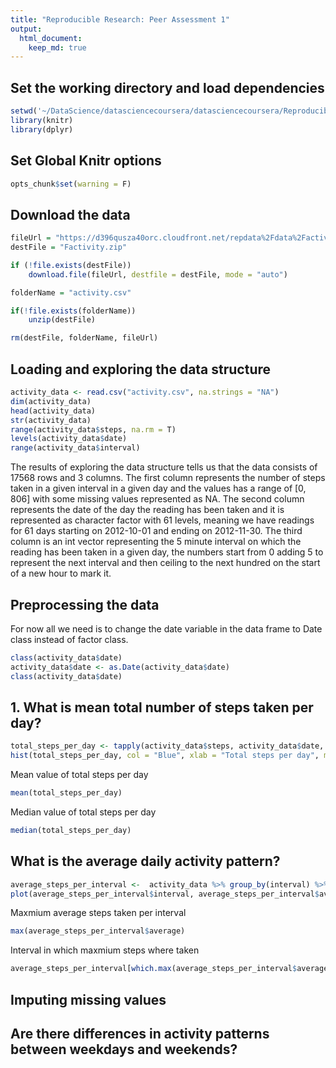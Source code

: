 ```yaml
---
title: "Reproducible Research: Peer Assessment 1"
output: 
  html_document:
    keep_md: true
---
```


## Set the working directory and load dependencies
```r
setwd('~/DataScience/datasciencecoursera/datasciencecoursera/Reproducible_research/Project_1/RepData_PeerAssessment1')
library(knitr)
library(dplyr)
```

## Set Global Knitr options
```r
opts_chunk$set(warning = F)
```

## Download the data
```r
fileUrl = "https://d396qusza40orc.cloudfront.net/repdata%2Fdata%2Factivity.zip"
destFile = "Factivity.zip"

if (!file.exists(destFile))
    download.file(fileUrl, destfile = destFile, mode = "auto")

folderName = "activity.csv"

if(!file.exists(folderName))
    unzip(destFile)

rm(destFile, folderName, fileUrl)
```

## Loading and exploring the data structure
```r
activity_data <- read.csv("activity.csv", na.strings = "NA")
dim(activity_data)
head(activity_data)
str(activity_data)
range(activity_data$steps, na.rm = T)
levels(activity_data$date)
range(activity_data$interval)
```

The results of exploring the data structure tells us that the data consists of 17568 rows and 3 columns. The first column represents the number of steps taken in a given interval in a given day and the values has a range of [0, 806] with some missing values represented as NA. The second column represents the date of the day the reading has been taken and it is represented as character factor with 61 levels, meaning we have readings for 61 days starting on 2012-10-01 and ending on 2012-11-30. The third column is an int vector representing the 5 minute interval on which the reading has been taken in a given day, the numbers start from 0 adding 5 to represent the next interval and then ceiling to the next hundred on the start of a new hour to mark it.

## Preprocessing the data
For now all we need is to change the date variable in the data frame to Date class instead of factor class.
```r
class(activity_data$date)
activity_data$date <- as.Date(activity_data$date)
class(activity_data$date)
```

## 1. What is mean total number of steps taken per day?
```r
total_steps_per_day <- tapply(activity_data$steps, activity_data$date, sum, na.rm = T)
hist(total_steps_per_day, col = "Blue", xlab = "Total steps per day", main = "Total steps per day distribution", breaks = seq(0, 25000, by = 1000))
```

Mean value of total steps per day
```r
mean(total_steps_per_day)
```
Median value of total steps per day
```r
median(total_steps_per_day)
```

## What is the average daily activity pattern?
```r
average_steps_per_interval <-  activity_data %>% group_by(interval) %>% summarize(average = mean(steps, na.rm = T))
plot(average_steps_per_interval$interval, average_steps_per_interval$average, type = "l", col = "Blue", xlab = "Interval", ylab = "Average", main = "Average steps per interval")
```

Maxmium average steps taken per interval
```r
max(average_steps_per_interval$average)
```
Interval in which maxmium steps where taken
```r
average_steps_per_interval[which.max(average_steps_per_interval$average), 1][[1]]
```

## Imputing missing values



## Are there differences in activity patterns between weekdays and weekends?
